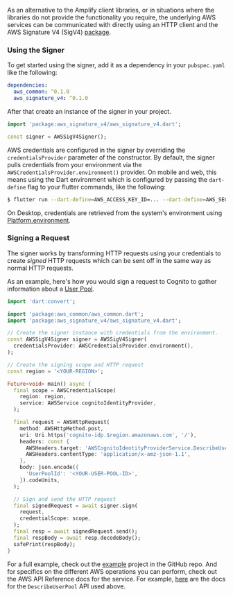 As an alternative to the Amplify client libraries, or in situations where the libraries do not provide the functionality you require,
the underlying AWS services can be communicated with directly using an HTTP client and the AWS Signature V4 (SigV4) [package](https://pub.dev/packages/aws_signature_v4).

### Using the Signer

To get started using the signer, add it as a dependency in your `pubspec.yaml` like the following:

```yaml
dependencies:
  aws_common: ^0.1.0
  aws_signature_v4: ^0.1.0
```

After that create an instance of the signer in your project.

```dart
import 'package:aws_signature_v4/aws_signature_v4.dart';

const signer = AWSSigV4Signer();
```

AWS credentials are configured in the signer by overriding the `credentialsProvider` parameter of the constructor. By default, the signer
pulls credentials from your environment via the `AWSCredentialsProvider.environment()` provider. On mobile and web, this means using
the Dart environment which is configured by passing the `dart-define` flag to your flutter commands, like the following:

```sh
$ flutter run --dart-define=AWS_ACCESS_KEY_ID=... --dart-define=AWS_SECRET_ACCESS_KEY=...
```

On Desktop, credentials are retrieved from the system's environment using [Platform.environment](https://api.dart.dev/stable/dart-io/Platform/environment.html).

### Signing a Request

The signer works by transforming HTTP requests using your credentials to create _signed_ HTTP requests which can be sent off in the
same way as normal HTTP requests.

As an example, here's how you would sign a request to Cognito to gather information about a [User Pool](https://docs.aws.amazon.com/cognito/latest/developerguide/cognito-user-identity-pools.html).

```dart
import 'dart:convert';

import 'package:aws_common/aws_common.dart';
import 'package:aws_signature_v4/aws_signature_v4.dart';

// Create the signer instance with credentials from the environment.
const AWSSigV4Signer signer = AWSSigV4Signer(
  credentialsProvider: AWSCredentialsProvider.environment(),
);

// Create the signing scope and HTTP request
const region = '<YOUR-REGION>';

Future<void> main() async {
  final scope = AWSCredentialScope(
    region: region,
    service: AWSService.cognitoIdentityProvider,
  );

  final request = AWSHttpRequest(
    method: AWSHttpMethod.post,
    uri: Uri.https('cognito-idp.$region.amazonaws.com', '/'),
    headers: const {
      AWSHeaders.target: 'AWSCognitoIdentityProviderService.DescribeUserPool',
      AWSHeaders.contentType: 'application/x-amz-json-1.1',
    },
    body: json.encode({
      'UserPoolId': '<YOUR-USER-POOL-ID>',
    }).codeUnits,
  );

  // Sign and send the HTTP request
  final signedRequest = await signer.sign(
    request,
    credentialScope: scope,
  );
  final resp = await signedRequest.send();
  final respBody = await resp.decodeBody();
  safePrint(respBody);
}
```

For a full example, check out the [example](https://github.com/aws-amplify/amplify-flutter/tree/main/packages/aws_signature_v4/example) project in the GitHub repo.
And for specifics on the different AWS operations you can perform, check out the AWS API Reference docs for the service. For example,
[here](https://docs.aws.amazon.com/cognito-user-identity-pools/latest/APIReference/API_DescribeUserPool.html) are the docs for the `DescribeUserPool` API used above.
